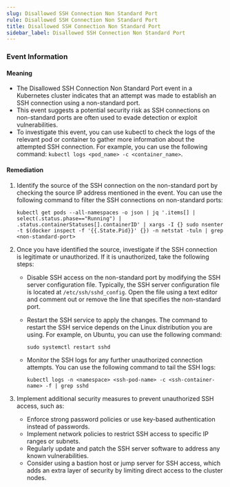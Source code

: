 ```yaml
--- 
slug: Disallowed SSH Connection Non Standard Port
rule: Disallowed SSH Connection Non Standard Port
title: Disallowed SSH Connection Non Standard Port
sidebar_label: Disallowed SSH Connection Non Standard Port
---
```

                   
### Event Information

#### Meaning

- The Disallowed SSH Connection Non Standard Port event in a Kubernetes cluster indicates that an attempt was made to establish an SSH connection using a non-standard port.
- This event suggests a potential security risk as SSH connections on non-standard ports are often used to evade detection or exploit vulnerabilities.
- To investigate this event, you can use kubectl to check the logs of the relevant pod or container to gather more information about the attempted SSH connection. For example, you can use the following command: `kubectl logs <pod_name> -c <container_name>`.

#### Remediation

1. Identify the source of the SSH connection on the non-standard port by checking the source IP address mentioned in the event. You can use the following command to filter the SSH connections on non-standard ports:

   ```shell
   kubectl get pods --all-namespaces -o json | jq '.items[] | select(.status.phase=="Running") | .status.containerStatuses[].containerID' | xargs -I {} sudo nsenter -t $(docker inspect -f '{{.State.Pid}}' {}) -n netstat -tuln | grep <non-standard-port>
   ```

2. Once you have identified the source, investigate if the SSH connection is legitimate or unauthorized. If it is unauthorized, take the following steps:

   - Disable SSH access on the non-standard port by modifying the SSH server configuration file. Typically, the SSH server configuration file is located at `/etc/ssh/sshd_config`. Open the file using a text editor and comment out or remove the line that specifies the non-standard port.
   - Restart the SSH service to apply the changes. The command to restart the SSH service depends on the Linux distribution you are using. For example, on Ubuntu, you can use the following command:
   
     ```shell
     sudo systemctl restart sshd
     ```

   - Monitor the SSH logs for any further unauthorized connection attempts. You can use the following command to tail the SSH logs:
   
     ```shell
     kubectl logs -n <namespace> <ssh-pod-name> -c <ssh-container-name> -f | grep sshd
     ```

3. Implement additional security measures to prevent unauthorized SSH access, such as:
   
   - Enforce strong password policies or use key-based authentication instead of passwords.
   - Implement network policies to restrict SSH access to specific IP ranges or subnets.
   - Regularly update and patch the SSH server software to address any known vulnerabilities.
   - Consider using a bastion host or jump server for SSH access, which adds an extra layer of security by limiting direct access to the cluster nodes.


 